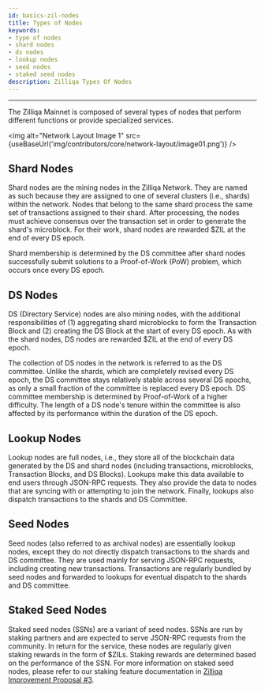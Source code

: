 ```yaml
---
id: basics-zil-nodes
title: Types of Nodes
keywords: 
- type of nodes
- shard nodes
- ds nodes
- lookup nodes
- seed nodes
- staked seed nodes
description: Zilliqa Types Of Nodes
---
```


---

The Zilliqa Mainnet is composed of several types of nodes that perform different functions or provide specialized services.

<img alt="Network Layout Image 1" src={useBaseUrl('img/contributors/core/network-layout/image01.png')} />

## Shard Nodes

Shard nodes are the mining nodes in the Zilliqa Network. They are named as such because they are assigned to one of several clusters (i.e., shards) within the network. Nodes that belong to the same shard process the same set of transactions assigned to their shard. After processing, the nodes must achieve consensus over the transaction set in order to generate the shard's microblock. For their work, shard nodes are rewarded $ZIL at the end of every DS epoch.

Shard membership is determined by the DS committee after shard nodes successfully submit solutions to a Proof-of-Work (PoW) problem, which occurs once every DS epoch.

## DS Nodes

DS (Directory Service) nodes are also mining nodes, with the additional responsibilities of (1) aggregating shard microblocks to form the Transaction Block and (2) creating the DS Block at the start of every DS epoch. As with the shard nodes, DS nodes are rewarded $ZIL at the end of every DS epoch.

The collection of DS nodes in the network is referred to as the DS committee. Unlike the shards, which are completely revised every DS epoch, the DS committee stays relatively stable across several DS epochs, as only a small fraction of the committee is replaced every DS epoch. DS committee membership is determined by Proof-of-Work of a higher difficulty. The length of a DS node's tenure within the committee is also affected by its performance within the duration of the DS epoch.

## Lookup Nodes

Lookup nodes are full nodes, i.e., they store all of the blockchain data generated by the DS and shard nodes (including transactions, microblocks, Transaction Blocks, and DS Blocks). Lookups make this data available to end users through JSON-RPC requests. They also provide the data to nodes that are syncing with or attempting to join the network. Finally, lookups also dispatch transactions to the shards and DS Committee.

## Seed Nodes

Seed nodes (also referred to as archival nodes) are essentially lookup nodes, except they do not directly dispatch transactions to the shards and DS committee. They are used mainly for serving JSON-RPC requests, including creating new transactions. Transactions are regularly bundled by seed nodes and forwarded to lookups for eventual dispatch to the shards and DS committee.

## Staked Seed Nodes

Staked seed nodes (SSNs) are a variant of seed nodes. SSNs are run by staking partners and are expected to serve JSON-RPC requests from the community. In return for the service, these nodes are regularly given staking rewards in the form of $ZILs. Staking rewards are determined based on the performance of the SSN. For more information on staked seed nodes, please refer to our staking feature documentation in [Zilliqa Improvement Proposal #3](https://github.com/Zilliqa/ZIP/blob/master/zips/zip-3.md).
